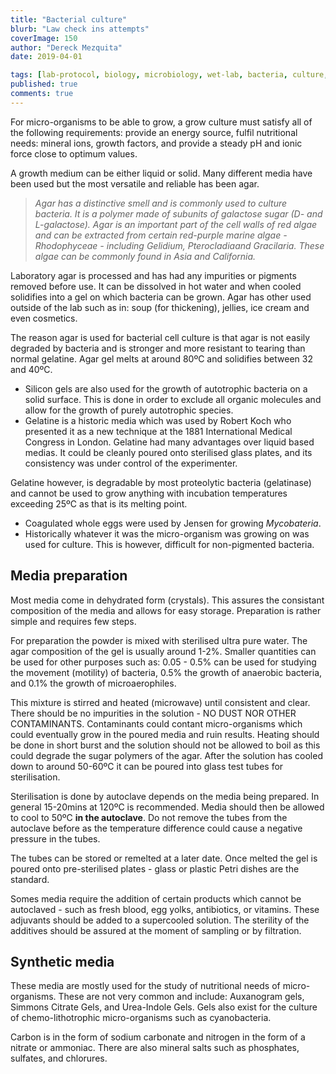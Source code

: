 ```yaml
---
title: "Bacterial culture"
blurb: "Law check ins attempts"
coverImage: 150
author: "Dereck Mezquita"
date: 2019-04-01

tags: [lab-protocol, biology, microbiology, wet-lab, bacteria, culture, media, agar, gelatine, silicon, coagulated-egg, synthetic-media]
published: true
comments: true
---
```


For micro-organisms to be able to grow, a grow culture must satisfy all of the following requirements: provide an energy source, fulfil nutritional needs: mineral ions, growth factors, and provide a steady pH and ionic force close to optimum values.

A growth medium can be either liquid or solid. Many different media have been used but the most versatile and reliable has been agar.


> _Agar has a distinctive smell and is commonly used to culture bacteria. It is a polymer made of subunits of galactose sugar (D- and L-galactose). Agar is an important part of the cell walls of red algae and can be extracted from certain red-purple marine algae - Rhodophyceae - including *Gelidium*, *Pterocladia*and *Gracilaria*. These algae can be commonly found in Asia and California._

Laboratory agar is processed and has had any impurities or pigments removed before use. It can be dissolved in hot water and when cooled solidifies into a gel on which bacteria can be grown. Agar has other used outside of the lab such as in: soup (for thickening), jellies, ice cream and even cosmetics.

The reason agar is used for bacterial cell culture is that agar is not easily degraded by bacteria and is stronger and more resistant to tearing than normal gelatine. Agar gel melts at around 80ºC and solidifies between 32 and 40ºC.

- Silicon gels are also used for the growth of autotrophic bacteria on a solid surface. This is done in order to exclude all organic molecules and allow for the growth of purely autotrophic species.
- Gelatine is a historic media which was used by Robert Koch who presented it as a new technique at the 1881 International Medical Congress in London. Gelatine had many advantages over liquid based medias. It could be cleanly poured onto sterilised glass plates, and its consistency was under control of the experimenter.

Gelatine however, is degradable by most proteolytic bacteria (gelatinase) and cannot be used to grow anything with incubation temperatures exceeding 25ºC as that is its melting point.

- Coagulated whole eggs were used by Jensen for growing *Mycobateria*.
- Historically whatever it was the micro-organism was growing on was used for culture. This is however, difficult for non-pigmented bacteria.

## Media preparation

Most media come in dehydrated form (crystals). This assures the consistant composition of the media and allows for easy storage. Preparation is rather simple and requires few steps.

For preparation the powder is mixed with sterilised ultra pure water. The agar composition of the gel is usually around 1-2%. Smaller quantities can be used for other purposes such as: 0.05 - 0.5% can be used for studying the movement (motility) of bacteria, 0.5% the growth of anaerobic bacteria, and 0.1% the growth of microaerophiles.

This mixture is stirred and heated (microwave) until consistent and clear. There should be no impurities in the solution - NO DUST NOR OTHER CONTAMINANTS. Contaminants could contant micro-organisms which could eventually grow in the poured media and ruin results. Heating should be done in short burst and the solution should not be allowed to boil as this could degrade the sugar polymers of the agar. After the solution has cooled down to around 50-60ºC it can be poured into glass test tubes for sterilisation.

Sterilisation is done by autoclave depends on the media being prepared. In general 15-20mins at 120ºC is recommended. Media should then be allowed to cool to 50ºC **in the autoclave**. Do not remove the tubes from the autoclave before as the temperature difference could cause a negative pressure in the tubes.

The tubes can be stored or remelted at a later date. Once melted the gel is poured onto pre-sterilised plates - glass or plastic Petri dishes are the standard.

Somes media require the addition of certain products which cannot be autoclaved - such as fresh blood, egg yolks, antibiotics, or vitamins. These adjuvants should be added to a supercooled solution. The sterility of the additives should be assured at the moment of sampling or by filtration.

## Synthetic media

These media are mostly used for the study of nutritional needs of micro-organisms. These are not very common and include: Auxanogram gels, Simmons Citrate Gels, and Urea-Indole Gels. Gels also exist for the culture of chemo-lithotrophic micro-organisms such as cyanobacteria.

Carbon is in the form of sodium carbonate and nitrogen in the form of a nitrate or ammoniac. There are also mineral salts such as phosphates, sulfates, and chlorures.